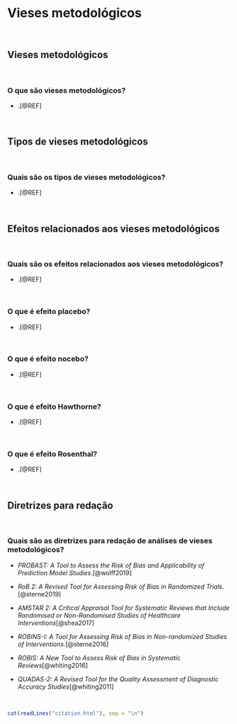 # **Vieses metodológicos** {#vieses-metodologicos}

<br>

## Vieses metodológicos

<br>

### O que são vieses metodológicos?

-   .[@REF]

<br>

## Tipos de vieses metodológicos

<br>

### Quais são os tipos de vieses metodológicos?

-   .[@REF]

<br>

## Efeitos relacionados aos vieses metodológicos

<br>

### Quais são os efeitos relacionados aos vieses metodológicos?

-   .[@REF]

<br>

### O que é efeito placebo?

-   .[@REF]

<br>

### O que é efeito nocebo?

-   .[@REF]

<br>

### O que é efeito Hawthorne?

-   .[@REF]

<br>

### O que é efeito Rosenthal?

-   .[@REF]

<br>

## Diretrizes para redação

<br>

### Quais são as diretrizes para redação de análises de vieses metodológicos?

-   *PROBAST: A Tool to Assess the Risk of Bias and Applicability of Prediction Model Studies*.[@wolff2019]

-   *RoB 2: A Revised Tool for Assessing Risk of Bias in Randomized Trials*.[@sterne2019]

-   *AMSTAR 2: A Critical Appraisal Tool for Systematic Reviews that Include Randomised or Non-Randomised Studies of Healthcare Interventions*[@shea2017]

-   *ROBINS-I: A Tool for Assessing Risk of Bias in Non-randomized Studies of Interventions*.[@sterne2016]

-   *ROBIS: A New Tool to Assess Risk of Bias in Systematic Reviews*[@whiting2016]

-   *QUADAS-2: A Revised Tool for the Quality Assessment of Diagnostic Accuracy Studies*[@whiting2011]

<br>

```r
cat(readLines("citation.html"), sep = "\n")
```

<br>
